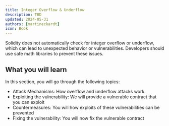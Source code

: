```yaml
---
title: Integer Overflow & Underflow
description: TBD
updated: 2024-05-31
authors: [martineckardt]
icon: Book
---
```


Solidity does not automatically check for integer overflow or underflow, which can lead to unexpected behavior or vulnerabilities. Developers should use safe math libraries to prevent these issues.


## What you will learn

In this section, you will go through the following topics:

- Attack Mechanisms: How overflow and underflow attacks work.
- Exploiting the vulnerability: We will provide a vulnerable contract that you can exploit
- Countermeasures: You will how exploits of these vulnerabilities can be prevented
- Fixing the vulnerability: You will now fix the vulnerable contract